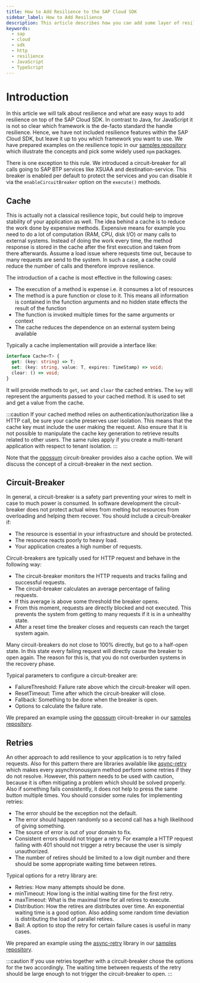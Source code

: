 ```yaml
---
title: How to Add Resilience to the SAP Cloud SDK
sidebar_label: How to Add Resilience
description: This article describes how you can add some layer of resilience to the SAP Cloud SDK
keywords:
  - sap
  - cloud
  - sdk
  - http
  - resilience
  - JavaScript
  - TypeScript
---
```


# Introduction

In this article we will talk about resilience and what are easy ways to add resilience on top of the SAP Cloud SDK.
In contrast to Java, for JavaScript it is not so clear which framework is the de-facto standard the handle resilience.
Hence, we have not included resilience features within the SAP Cloud SDK, but leave it up to you which framework you want to use.
We have prepared examples on the resilience topic in our [samples repository](https://github.com/SAP-samples/cloud-sdk-js/samples/resilience-examples) which illustrate the concepts and pick some widely used `npm` packages.

There is one exception to this rule.
We introduced a circuit-breaker for all calls going to SAP BTP services like XSUAA and destination-service.
This breaker is enabled per default to protect the services and you can disable it via the `enableCircuitBreaker` option on the `execute()` methods.

## Cache

This is actually not a classical resilience topic, but could help to improve stability of your application as well.
The idea behind a cache is to reduce the work done by expensive methods.
Expensive means for example you need to do a lot of computation (RAM, CPU, disk I/O) or many calls to external systems.
Instead of doing the work every time, the method response is stored in the cache after the first execution and taken from there afterwards.
Assume a load issue where requests time out, because to many requests are send to the system.
In such a case, a cache could reduce the number of calls and therefore improve resilience.

The introduction of a cache is most effective in the following cases:

- The execution of a method is expense i.e. it consumes a lot of resources
- The method is a pure function or close to it. This means all information is contained in the function arguments and no hidden state effects the result of the function
- The function is invoked multiple times for the same arguments or context
- The cache reduces the dependence on an external system being available

Typically a cache implementation will provide a interface like:

```ts
interface Cache<T> {
  get: (key: string) => T;
  set: (key: string, value: T, expires: TimeStamp) => void;
  clear: () => void;
}
```

It will provide methods to `get`, `set` and `clear` the cached entries.
The `key` will represent the arguments passed to your cached method.
It is used to set and get a value from the cache.

:::caution
If your cached method relies on authentication/authorization like a HTTP call, be sure your cache preserves user isolation.
This means that the cache key must include the user making the request.
Also ensure that it is not possible to manipulate the cache key generation to retrieve results related to other users.
The same rules apply if you create a multi-tenant application with respect to tenant isolation.
:::

Note that the [opossum](https://nodeshift.dev/opossum/) circuit-breaker provides also a cache option.
We will discuss the concept of a circuit-breaker in the next section.

## Circuit-Breaker

In general, a circuit-breaker is a safety part preventing your wires to melt in case to much power is consumed.
In software development the circuit-breaker does not protect actual wires from melting but resources from overloading and helping them recover.
You should include a circuit-breaker if:

- The resource is essential in your infrastructure and should be protected.
- The resource reacts poorly to heavy load.
- Your application creates a high number of requests.

Circuit-breakers are typically used for HTTP request and behave in the following way:

- The circuit-breaker monitors the HTTP requests and tracks failing and successful requests.
- The circuit-breaker calculates an average percentage of failing requests.
- If this average is above some threshold the breaker opens.
- From this moment, requests are directly blocked and not executed.
  This prevents the system from getting to many requests if it is in a unhealthy state.
- After a reset time the breaker closes and requests can reach the target system again.

Many circuit-breakers do not close to 100% directly, but go to a half-open state.
In this state every failing request will directly cause the breaker to open again.
The reason for this is, that you do not overburden systems in the recovery phase.

Typical parameters to configure a circuit-breaker are:

- FailureThreshold: Failure rate above which the circuit-breaker will open.
- ResetTimeout: Time after which the circuit-breaker will close.
- Fallback: Something to be done when the breaker is open.
- Options to calculate the failure rate.

We prepared an example using the [opossum](https://nodeshift.dev/opossum/) circuit-breaker in our [samples repository](https://github.com/SAP-samples/cloud-sdk-js/samples/resilience-examples).

## Retries

An other approach to add resilience to your application is to retry failed requests.
Also for this pattern there are libraries available like [async-retry](https://www.npmjs.com/package/async-retry) which makes every asynchronousyarn method perform some retries if they do not resolve.
However, this pattern needs to be used with caution, because it is often mitigating a problem which should be solved properly.
Also if something fails consistently, it does not help to press the same button multiple times.
You should consider some rules for implementing retries:

- The error should be the exception not the default.
- The error should happen randomly so a second call has a high likelihood of giving something.
- The source of error is out of your domain to fix.
- Consistent errors should not trigger a retry. For example a HTTP request failing with 401 should not trigger a retry because the user is simply unauthorized.
- The number of retires should be limited to a low digit number and there should be some appropriate waiting time between retires.

Typical options for a retry library are:

- Retries: How many attempts should be done.
- minTimeout: How long is the initial waiting time for the first retry.
- maxTimeout: What is the maximal time for all retires to execute.
- Distribution: How the retires are distributes over time.
  An exponential waiting time is a good option.
  Also adding some random time deviation is distributing the load of parallel retires.
- Bail: A option to stop the retry for certain failure cases is useful in many cases.

We prepared an example using the [async-retry](https://www.npmjs.com/package/async-retry) library in our [samples repository](https://github.com/SAP-samples/cloud-sdk-js/samples/resilience-examples).

:::caution
If you use retries together with a circuit-breaker chose the options for the two accordingly.
The waiting time between requests of the retry should be large enough to not trigger the circuit-breaker to open.
:::
